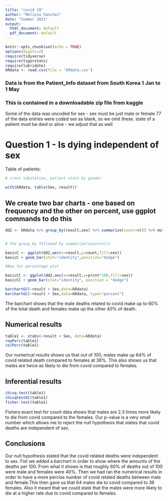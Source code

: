 ```yaml
---
title: "covid 19"
author: "Melissa Sanchez"
date: "Summer 2021"
output:
  html_document: default
  pdf_document: default
---
```


```r
knitr::opts_chunk$set(echo = TRUE)
options(digits=2)
require(tidyverse)
require(tigerstats)
require(lubridate)
kRdata <- read.csv(file = 'kRdata.csv')
```
### Data is from the Patient_Info dataset from South Korea 1 Jan to 1 May 
### This is contained in a downloadable zip file from kaggle

Some of the data was uncoded for sex - sex must be just male or female
77 of the data entries were coded sex  as blank, so we omit these.
state of a patient must be died or alive - we adjust that as well   
  
# Question 1 - Is dying independent of sex




Table of patients:
```r

# cross tabulation, patient state by gender

with(kRdata, table(Sex, result))

```

## We create two bar charts - one based on frequency and the other on percent, use ggplot commands to do this


```r
dd2 <- kRdata %>% group_by(result,sex) %>% summarize(count=n()) %>% mutate(prcnt=count/sum(count))


# the group_by followed by summarize(count=n())

basicC <- ggplot(dd2,aes(x=result,y=count,fill=sex))
basicC + geom_bar(stat="identity",position="dodge")

#Now for percentage plot

basicCC <- ggplot(dd2,aes(x=result,y=prcnt*100,fill=sex)) 
basicCC + geom_bar(stat="identity", position = "dodge")
````
  
```r
barchartGC(~result + Sex,data=kRdata)
barchartGC(~result + Sex,data=kRdata, type="percent")
```  

The barchart shows that the male deaths related to covid make up to 60% of the total death and females make up the other 40% of death.


  
## Numerical results

```r
table1 <- xtabs(~result + Sex, data=kRdata)
rowPerc(table1)
colPerc(table1)
```

Our numerical results shows us that out of 100, males make up 64% of covid related death compared to females at 36%. This also shows us that males are twice as likely to die from covid compared to females.


## Inferential results 

```r
chisq.test(table1)
chisqtestGC(table1)
fisher.test(table1)
```

Fishers exact test for count data shows that males are 2.3 times more likely to die from covid compared to the females. Our p-value is a very small number which allows me to reject the null hypothesis that states that covid deaths are independent of sex.

## Conclusions

Our null hypothesis stated that the covid related deaths were independent to sex. Fist we added a barchart in order to show where the amounts of the deaths per 100. From what it shows is that roughly 60% of deaths out of 100 were male and females were 40%. Then we had ran the numerical results in order to have a more percise number of covid related deaths between male and female.This then gave us that 64 males die to covid compared to 36 females. Also it meant that we could state that the males were more likely to die at a higher rate due to covid compared to females.

